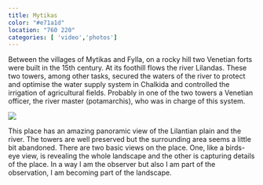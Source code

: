 ```yaml
---
title: Mytikas
color: "#e71a1d"
location: "760 220"
categories: [ 'video','photos']
---
```


Between the villages of Mytikas and Fylla, on a rocky hill two Venetian forts were built in the 15th century. At its foothill flows the river Lilandas. These two towers, among other tasks, secured the waters of the river to protect and optimise the water supply system in Chalkida and controlled the irrigation of agricultural fields. Probably in one of the two towers a Venetian officer, the river master (potamarchis), who was in charge of this system. 

![](mytikas/cover.jpg)

This place has an amazing panoramic view of the Lilantian plain and the river. The towers are well preserved but the surrounding area seems a little bit abandoned. There are two basic views on the place. One, like a birds-eye view, is revealing the whole landscape and the other is capturing details of the place. In a way I am the observer but also I am part of the observation, I am becoming part of the landscape.


<Gallery folder="mytikas/textures"  title="Textures" className="aspect-[9/20]" grid={4}  />

<Gallery folder="mytikas/horizontal-textures"  className="aspect-[20/9]" grid={2}  />

<Gallery folder="mytikas/impressions"  title="Impressions"  grid={3}  />